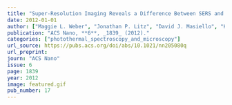 ```yaml
---
title: "Super-Resolution Imaging Reveals a Difference Between SERS and Luminescence Centroids"
date: 2012-01-01
author: ["Maggie L. Weber", "Jonathan P. Litz", "David J. Masiello", "Katherine A. Willets"]
publication: "ACS Nano, **6**, _1839_ (2012)."
categories: ["photothermal_spectroscopy_and_microscopy"]
url_source: https://pubs.acs.org/doi/abs/10.1021/nn205080q
url_preprint: 
journ: "ACS Nano"
issue: 6
page: 1839
year: 2012
image: featured.gif
pub_number: 17
---
```

